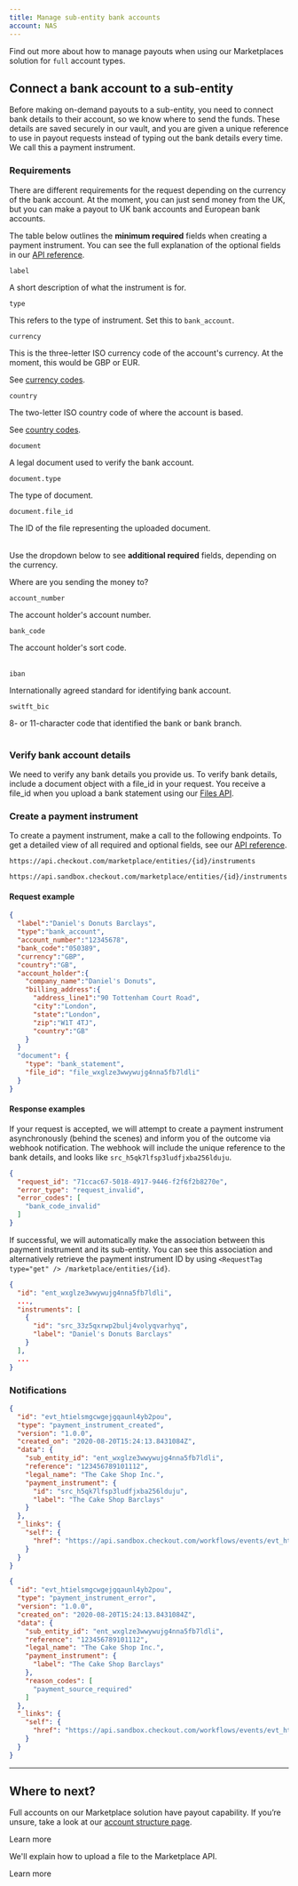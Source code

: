 ```yaml
---
title: Manage sub-entity bank accounts
account: NAS
---
```


Find out more about how to manage payouts when using our Marketplaces solution for `full` account types.

## Connect a bank account to a sub-entity

Before making on-demand payouts to a sub-entity, you need to connect bank details to their account, so we know where to send the funds. These details are saved securely in our vault, and you are given a unique reference to use in payout requests instead of typing out the bank details every time. We call this a payment instrument.


### Requirements

There are different requirements for the request depending on the currency of the bank account. At the moment, you can just send money from the UK, but you can make a payout to UK bank accounts and European bank accounts.

The table below outlines the **minimum required** fields when creating a payment instrument. You can see the full explanation of the optional fields in our [API reference](https://api-reference.checkout.com/preview/crusoe/#tag/Instruments).

<Table>
<TableHead headers={['Field name', 'Description']} />
<TableBody>
<TableRow>
<TableCell>

`label`

</TableCell>
<TableCell>

A short description of what the instrument is for.

</TableCell>
</TableRow>
<TableRow>
<TableCell>

`type`

</TableCell>
<TableCell>

This refers to the type of instrument. Set this to `bank_account`.

</TableCell>
</TableRow>
<TableRow>
<TableCell>

`currency`

</TableCell>
<TableCell>

This is the three-letter ISO currency code of the account's currency. At the moment, this would be GBP or EUR.

See [currency codes](/resources/codes/currency-codes).

</TableCell>
</TableRow>
<TableRow>
<TableCell>

`country`

</TableCell>
<TableCell>

The two-letter ISO country code of where the account is based.

See [country codes](/resources/codes/country-codes).

</TableCell>
</TableRow>
<TableRow>
<TableCell>

`document`

</TableCell>
<TableCell>

A legal document used to verify the bank account.

</TableCell>
</TableRow>
<TableRow>
<TableCell>

`document.type`

</TableCell>
<TableCell>

The type of document.

</TableCell>
</TableRow>
<TableRow>
<TableCell>

`document.file_id`

</TableCell>
<TableCell>

The ID of the file representing the uploaded document.

</TableCell>
</TableRow>
</TableBody>
</Table>

Use the dropdown below to see **additional required** fields, depending on the currency.

Where are you sending the money to?

<tabs>
<tab title="Faster payments (GBP)">
<Box horizontal="sm">
<Table>
<TableHead headers={['Field name', 'Description']} />
<TableBody>
<TableRow>
<TableCell>

`account_number`

</TableCell>
<TableCell>

The account holder's account number.

</TableCell>
</TableRow>
<TableRow>
<TableCell>

`bank_code`

</TableCell>
<TableCell>

The account holder's sort code.

</TableCell>
</TableRow>
</TableBody>
</Table>
</Box>
</tab>
<tab title="SEPA (EUR)">
<Box horizontal="sm">
<Table>
<TableHead headers={['Field name', 'Description']} />
<TableBody>
<TableRow>
<TableCell>

`iban`

</TableCell>
<TableCell>

Internationally agreed standard for identifying bank account.

</TableCell>
</TableRow>
<TableRow>
<TableCell>

`switft_bic`

</TableCell>
<TableCell>

8- or 11-character code that identified the bank or bank branch.

</TableCell>
</TableRow>
</TableBody>
</Table>

</Box>
</tab>
</tabs>

### Verify bank account details

We need to verify any bank details you provide us. To verify bank details, include a document object with a file_id in your request. You receive a file_id when you upload a bank statement using our [Files API](/marketplaces/manage-accounts/upload-a-file).

### Create a payment instrument

To create a payment instrument, make a call to the following endpoints. To get a detailed view of all required and optional fields, see our [API reference](https://api-reference.checkout.com/preview/crusoe/#tag/Marketplace/).


<tabs>
<tab title="Live">
<LineCodeWrapper type="post">

`https://api.checkout.com/marketplace/entities/{id}/instruments`

</LineCodeWrapper>
</tab>
<tab title="Sandbox">
<LineCodeWrapper type="post">

`https://api.sandbox.checkout.com/marketplace/entities/{id}/instruments`

</LineCodeWrapper>
</tab>
</tabs>

#### Request example

```json
{
  "label":"Daniel's Donuts Barclays",
  "type":"bank_account",
  "account_number":"12345678",
  "bank_code":"050389",
  "currency":"GBP",
  "country":"GB",
  "account_holder":{
    "company_name":"Daniel's Donuts",
    "billing_address":{
      "address_line1":"90 Tottenham Court Road",
      "city":"London",
      "state":"London",
      "zip":"W1T 4TJ",
      "country":"GB"
    }
  }
  "document": {
    "type": "bank_statement",
    "file_id": "file_wxglze3wwywujg4nna5fb7ldli"
  }
}
```

#### Response examples

<tabs>
<tab title="202 – Instrument creation request accepted">

<Box horizontal="sm">

If your request is accepted, we will attempt to create a payment instrument asynchronously (behind the scenes) and inform you of the outcome via webhook notification. The webhook will include the unique reference to the bank details, and looks like `src_h5qk7lfsp3ludfjxba256lduju`.

</Box>

</tab>
<tab title="422 – Invalid data was sent">

<Box horizontal="sm">

```json
{
  "request_id": "71ccac67-5018-4917-9446-f2f6f2b8270e",
  "error_type": "request_invalid",
  "error_codes": [
    "bank_code_invalid"
  ]
}
```

</Box>

</tab>
</tabs>

If successful, we will automatically make the association between this payment instrument and its sub-entity. You can see this association and alternatively retrieve the payment instrument ID by using `<RequestTag type="get" /> /marketplace/entities/{id}`.

<Box horizontal="sm">

```json
{
  "id": "ent_wxglze3wwywujg4nna5fb7ldli",
  ...,
  "instruments": [
    {
      "id": "src_33z5qxrwp2bulj4volyqvarhyq",
      "label": "Daniel's Donuts Barclays"
    }
  ],
  ...
}
 ```
</Box>

### Notifications

<tabs>
<tab title="Created">
<Box horizontal="sm">

```json
{
  "id": "evt_htielsmgcwgejgqaunl4yb2pou",
  "type": "payment_instrument_created",
  "version": "1.0.0",
  "created_on": "2020-08-20T15:24:13.8431084Z",
  "data": {
    "sub_entity_id": "ent_wxglze3wwywujg4nna5fb7ldli",
    "reference": "123456789101112",
    "legal_name": "The Cake Shop Inc.",
    "payment_instrument": {
      "id": "src_h5qk7lfsp3ludfjxba256lduju",
      "label": "The Cake Shop Barclays"
    }
  },
  "_links": {
    "self": {
      "href": "https://api.sandbox.checkout.com/workflows/events/evt_htielsmgcwgejgqaunl4yb2pou"
    }
  }
}
```

</Box>

</tab>
<tab title="Error">

<Box horizontal="sm">

```json
{
  "id": "evt_htielsmgcwgejgqaunl4yb2pou",
  "type": "payment_instrument_error",
  "version": "1.0.0",
  "created_on": "2020-08-20T15:24:13.8431084Z",
  "data": {
    "sub_entity_id": "ent_wxglze3wwywujg4nna5fb7ldli",
    "reference": "123456789101112",
    "legal_name": "The Cake Shop Inc.",
    "payment_instrument": {
      "label": "The Cake Shop Barclays"
    },
    "reason_codes": [
      "payment_source_required"
    ]
  },
  "_links": {
    "self": {
      "href": "https://api.sandbox.checkout.com/workflows/events/evt_htielsmgcwgejgqaunl4yb2pou"
    }
  }
}
```

</Box>

</tab>
</tabs>

---

## Where to next?

<ContentPanel variant="heading" title="Make a payout" imgSrc="/NAS/Marketplaces/about-making-payouts.svg">

Full accounts on our Marketplace solution have payout capability. If you’re unsure, take a look at our [account structure page](/marketplaces/account-structure).

<ButtonLink href="/marketplaces/payouts">Learn more</ButtonLink>

</ContentPanel>

<ContentPanel variant="heading" title="Upload a file" imgSrc="/NAS/Marketplaces/about-making-payouts.svg">

We'll explain how to upload a file to the Marketplace API.

<ButtonLink href="/marketplaces/onboarding/api/full/upload-a-file">Learn more</ButtonLink>

</ContentPanel>